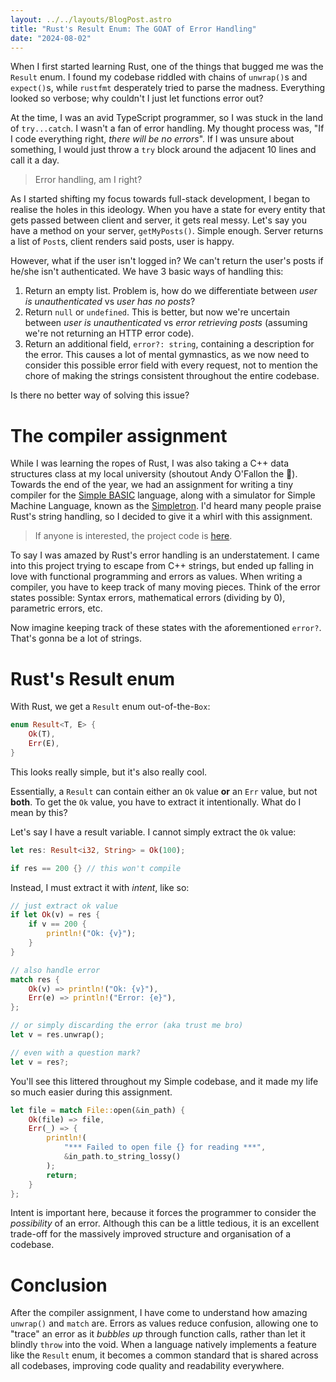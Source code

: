 ```yaml
---
layout: ../../layouts/BlogPost.astro
title: "Rust's Result Enum: The GOAT of Error Handling"
date: "2024-08-02"
---
```


When I first started learning Rust, one of the things that bugged me was the `Result` enum.
I found my codebase riddled with chains of `unwrap()`s and `expect()`s,
while `rustfmt` desperately tried to parse the madness.
Everything looked so verbose; why couldn't I just let functions error out?

At the time, I was an avid TypeScript programmer, so I was stuck in the land of `try...catch`.
I wasn't a fan of error handling. My thought process was, "If I code everything right, _there will be no errors_".
If I was unsure about something, I would just throw a `try` block around the adjacent 10 lines and call it a day.

> Error handling, am I right?

As I started shifting my focus towards full-stack development, I began to realise the holes in this ideology.
When you have a state for every entity that gets passed between client and server, it gets real messy.
Let's say you have a method on your server, `getMyPosts()`. Simple enough.
Server returns a list of `Post`s, client renders said posts, user is happy.

However, what if the user isn't logged in? We can't return the user's posts if he/she isn't authenticated.
We have 3 basic ways of handling this:

1.  Return an empty list. Problem is, how do we differentiate between _user is unauthenticated_ vs _user has no posts_?
2.  Return `null` or `undefined`.
    This is better, but now we're uncertain between _user is unauthenticated_ vs _error retrieving posts_
    (assuming we're not returning an HTTP error code).
3.  Return an additional field, `error?: string`, containing a description for the error.
    This causes a lot of mental gymnastics, as we now need to consider this possible error field with every request,
    not to mention the chore of making the strings consistent throughout the entire codebase.

Is there no better way of solving this issue?

# The compiler assignment

While I was learning the ropes of Rust,
I was also taking a C++ data structures class at my local university (shoutout Andy O'Fallon the 🐐).
Towards the end of the year, we had an assignment for writing a tiny compiler for the
[Simple BASIC](https://www.cs.uaf.edu/~cs202/deitel4e/ab2eocexample.html#:~:text=The%20Simpletron%20runs%20programs%20written%20in%20the%20only,in%20calculations%20or%20examines%20it%20in%20various%20ways.)
language, along with a simulator for Simple Machine Language, known as the [Simpletron](https://web.cs.wpi.edu/~jburge/courses/c01/cs2011/lectures/lecture5.pdf).
I'd heard many people praise Rust's string handling, so I decided to give it a whirl with this assignment.

> If anyone is interested, the project code is [here](https://github.com/mathletedev/simple).

To say I was amazed by Rust's error handling is an understatement.
I came into this project trying to escape from C++ strings,
but ended up falling in love with functional programming and errors as values.
When writing a compiler, you have to keep track of many moving pieces.
Think of the error states possible: Syntax errors, mathematical errors (dividing by 0), parametric errors, etc.

Now imagine keeping track of these states with the aforementioned `error?`. That's gonna be a lot of strings.

# Rust's Result enum

With Rust, we get a `Result` enum out-of-the-`Box`:

```rs
enum Result<T, E> {
    Ok(T),
    Err(E),
}
```

This looks really simple, but it's also really cool.

Essentially, a `Result` can contain either an `Ok` value **or** an `Err` value, but not **both**.
To get the `Ok` value, you have to extract it intentionally. What do I mean by this?

Let's say I have a result variable. I cannot simply extract the `Ok` value:

```rs
let res: Result<i32, String> = Ok(100);

if res == 200 {} // this won't compile
```

Instead, I must extract it with _intent_, like so:

```rs
// just extract ok value
if let Ok(v) = res {
    if v == 200 {
        println!("Ok: {v}");
    }
}

// also handle error
match res {
    Ok(v) => println!("Ok: {v}"),
    Err(e) => println!("Error: {e}"),
};

// or simply discarding the error (aka trust me bro)
let v = res.unwrap();

// even with a question mark?
let v = res?;
```

You'll see this littered throughout my Simple codebase, and it made my life so much easier during this assignment.

```rs
let file = match File::open(&in_path) {
    Ok(file) => file,
    Err(_) => {
        println!(
            "*** Failed to open file {} for reading ***",
            &in_path.to_string_lossy()
        );
        return;
    }
};
```

Intent is important here, because it forces the programmer to consider the _possibility_ of an error.
Although this can be a little tedious,
it is an excellent trade-off for the massively improved structure and organisation of a codebase.

# Conclusion

After the compiler assignment, I have come to understand how amazing `unwrap()` and `match` are.
Errors as values reduce confusion, allowing one to "trace" an error as it _bubbles up_ through function calls,
rather than let it blindly `throw` into the void.
When a language natively implements a feature like the `Result` enum,
it becomes a common standard that is shared across all codebases, improving code quality and readability everywhere.
